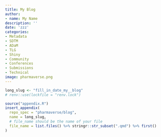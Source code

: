 ```yaml
---
title: My Blog
author:
- name: My Name
description: ''
date: 'zzz'
categories:
- Metadata
- SDTM
- ADaM
- TLG
- Shiny
- Community
- Conferences
- Submissions
- Technical
image: pharmaverse.png
---
```


<!--------------- typical setup ----------------->

```r
long_slug <- "fill_in_date_my__blog"
# renv::use(lockfile = "renv.lock")
```

<!--------------- post begins here ----------------->




<!--------------- appendices go here ----------------->

```r
source("appendix.R")
insert_appendix(
  repo_spec = "pharmaverse/blog",
  name = long_slug,
  # file_name should be the name of your file
  file_name = list.files() %>% stringr::str_subset(".qmd") %>% first()
)
```
